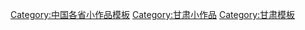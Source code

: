 [[Category:中国各省小作品模板|Category:中国各省小作品模板]]
[[Category:甘肃小作品|Category:甘肃小作品]]
[[Category:甘肃模板|Category:甘肃模板]]